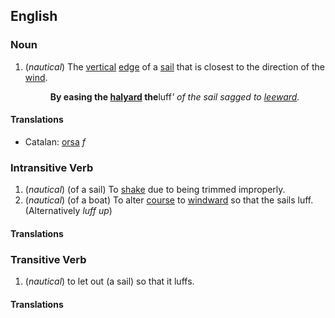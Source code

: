 ==English==
=== Noun ===
# (''nautical'') The [[vertical]] [[edge]] of a [[sail]] that is closest to the direction of the [[wind]].
#:'''By easing the [[halyard]] the '''luff''' of the sail sagged to [[leeward]].''

====Translations====
*Catalan: [[orsa]] ''f''

=== Intransitive Verb ===
# (''nautical'') (of a sail) To [[shake]] due to being trimmed improperly.
# (''nautical'') (of a boat) To alter [[course]] to [[windward]] so that the sails luff.  (Alternatively ''luff up'')

====Translations====

=== Transitive Verb ===
#(''nautical'') to let out (a sail) so that it luffs.

====Translations====